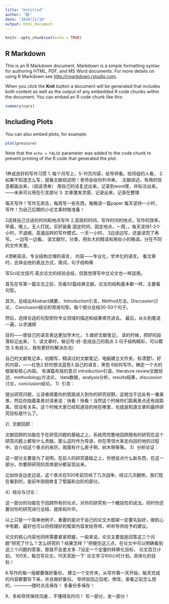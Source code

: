 ```yaml
---
title: "Untitled"
author: "路"
date: "2020/12/10"
output: html_document
---
```


```r
knitr::opts_chunk$set(echo = TRUE)
```

## R Markdown

This is an R Markdown document. Markdown is a simple formatting syntax for authoring HTML, PDF, and MS Word documents. For more details on using R Markdown see <http://rmarkdown.rstudio.com>.

When you click the **Knit** button a document will be generated that includes both content as well as the output of any embedded R code chunks within the document. You can embed an R code chunk like this:

```r
summary(cars)
```

## Including Plots

You can also embed plots, for example:

```r
plot(pressure)
```

Note that the `echo = FALSE` parameter was added to the code chunk to prevent printing of the R code that generated the plot.


##
1养成良好的写作习惯
1.	每个月写上，5-10页内容，给导师看。给同组的人看，
2.	如果不知道怎么写，就看文献综述吧！老师会给你列书单。
.文献综述，有用的信息都画出来，（阅读清单）
用自己的话复述出来。记录到word里，并标注出来。——未来可以用在引言部分
3.	文章激发灵感，记录出来，记录在整理

每天写作！写作无突击，每周写一些东西，每晚读一篇paper
每天坚持一小时，写作！为自己后期的小论文素材做准备！

2选择自己合适的时间和地点写作
2,高效的时间。写作时间的地点，写作的效率，早晨，晚上。无人打扰。买好装备
固定时间，固定地点，一周，，每天坚持1-2个小时，不退缩，高速运转的写作模式。一天一小时。
3边读边写，还是读完了再写。
一边写一边看。
读文献时，分类，用处大的精读和用处小的略读。分在不同的文件夹里。

4清晰简洁，专业结构合理的语言，
内容——专业化，学术化的语言。
看文章时，去体会他的表达方式，用词，句子结构等

写Sci论文技巧
英文论文的经验总结，但我觉得写中文论文也一样适用。

首先在写第一篇论文之前，先看50篇经典文献。论文的结构基本都一样，主要看句型。

其次，总结出Abstract摘要， Introduction引言，Method方法，Discussion讨论， Conclusion结论的常用句型。每个部分总结30-50个句子。

然后，选择合适的句型把你专业领域的描述和结果填充进去。
最后，从头到尾说一遍，以求通顺


目的——使自己的语言表达更加学术化，
5.做好文献笔记，
读的时候，把好的段落标记出来，
1，读文章时，做记号-好-变成自己的观点
2.句子结构精彩，可以模仿
3.有歧义，我有更好的解决办法/

自己的文献笔记本，初期写，精读过的文献笔记，电脑建立文件夹，标清楚1，好的内容，——红色2.好的想法蓝色3.自己的语言，黑色
6如何写作，确定一个大的框架和核心内容。
有谋篇布局的意识
introduction引语，literature review文献综述，methodology方法论， data数据，analysis分析，results结果，discussion 讨论，conclusion结论。
1）引言：

提出研究问题，让读者顺着你的思路进入到你的研究视野。这相当于远处有一番美景，然后你指着美景对读者说：快看！快看！当然这个时候你们距离景点还有段距离，但没有关系，这个时候大家已经知道目的地在哪里，也就是知道文章的最终研究目标是什么了。

2）文献回顾：

文献回顾的功能在于在研究问题的基础之上，系统而完整地回顾既有的研究在这个研究问题上都有什么贡献。那么这时作为导游，你在带领大家走向目的地的过程中，会介绍这个景点的来历，周围有什么房子啊，树木啊等等。
3）分析论证：

这一部分主要是为了说明，在前人的研究基础之上，你想说点什么新东西，在这一部分，你要把研究的具体部分都呈现出来。

比如你会边走边说，这个景点在500年前历经了几次战争，经过几次翻修。我们现在看到的，是前年刚刚修复了壁画和台阶的部分。

4）结论与讨论：

这一部分的功能在于回顾所有的论点，对你的研究有一个概括性的说法，同时你还要对你的研究进行总结、提炼和升华。

以上只是一个简单地例子，重要的是对于自己的论文大框架一定要先拟好，做到心中有数，最好也可以将梳理好的框架内容发给导师，听听导师给予的建议。

论文的核心内容也同样需要紧紧把握，一般来说，论文主要就是回答这三个问题“研究了什么？怎么研究的？结果怎样？”把握住这三点，在论文中可以明确看到这三个问题的答案，那就不会差太多.
7设定一个定量的转移化目标，
论文百日计划。
100天，每日写论文。10天奖励一下‘
论文学习100小时计划。具体化的目标！

8.写作的每一版都要做好备份，
建立一个文件夹，从写作第一天开始，每天完成的内容都要存下来，并且做好备份。
导师驳回之后呢，修改，查看之前怎么想的，————随时点击保存！
多备份多保存！

9，多和导师保持沟通
，不懂得及时问！
写一部分，发一部分！

